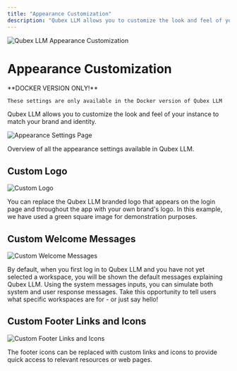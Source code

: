 ```yaml
---
title: "Appearance Customization"
description: "Qubex LLM allows you to customize the look and feel of your instance to match your brand and identity."
---
```



<Image
  src="/images/features/customization/header-image.png"
  height={1080}
  width={1920}
  quality={100}
  alt="Qubex LLM Appearance Customization"
/>

# Appearance Customization

<Callout type="info" emoji="️💡">
  **DOCKER VERSION ONLY!**

    These settings are only available in the Docker version of Qubex LLM

</Callout>

Qubex LLM allows you to customize the look and feel of your instance to match your brand and identity.

<Image
  src="/images/features/customization/appearance-settings-page.png"
  height={1080}
  width={1920}
  quality={100}
  alt="Appearance Settings Page"
/>

Overview of all the appearance settings available in Qubex LLM.

## Custom Logo

<Image
  src="/images/features/customization/custom-logo.png"
  height={1080}
  width={1920}
  quality={100}
  alt="Custom Logo"
/>

You can replace the Qubex LLM branded logo that appears on the login page and throughout the app with your own brand's logo. In this example, we have used a green square image for demonstration purposes.

## Custom Welcome Messages

<Image
  src="/images/features/customization/custom-welcome-messages.png"
  height={1080}
  width={1920}
  quality={100}
  alt="Custom Welcome Messages"
/>

By default, when you first log in to Qubex LLM and you have not yet selected a workspace, you will be shown the default messages explaining Qubex LLM. Using the system messages inputs, you can simulate both system and user response messages. Take this opportunity to tell users what specific workspaces are for - or just say hello!

## Custom Footer Links and Icons

<Image
  src="/images/features/customization/custom-footer-links-and-icons.png"
  height={1080}
  width={1920}
  quality={100}
  alt="Custom Footer Links and Icons"
/>

The footer icons can be replaced with custom links and icons to provide quick access to relevant resources or web pages.
